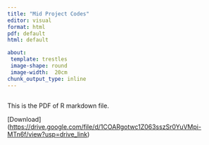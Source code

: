 ```yaml
---
title: "Mid Project Codes"
editor: visual
format: html
pdf: default
html: default

about:
 template: trestles
 image-shape: round
 image-width:  20cm
chunk_output_type: inline
---
```


## 

This is the PDF of R markdown file.

\[Download\](<https://drive.google.com/file/d/1COARgotwc1Z063sszSr0YuVMpi-MTn6f/view?usp=drive_link>)
